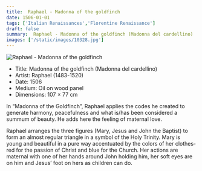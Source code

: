 ```yaml
---
title:  Raphael - Madonna of the goldfinch
date: 1506-01-01
tags: ['Italian Renaissances','Florentine Renaissance']
draft: false
summary:  Raphael - Madonna of the goldfinch (Madonna del cardellino)
images: ['/static/images/10328.jpg']
---
```


![ Raphael - Madonna of the goldfinch](/static/images/10328.jpg)

* Title: Madonna of the goldfinch (Madonna del cardellino)
* Artist:  Raphael (1483-1520)
* Date: 1506
* Medium: Oil on wood panel
* Dimensions: 107 × 77 cm

In “Madonna of the Goldfinch”, Raphael applies the codes he created to generate harmony, peacefulness and what is/has been considered a summum of beauty. He adds here the feeling of maternal love. 

Raphael arranges the three figures (Mary, Jesus and John the Baptist) to form an almost regular triangle in a symbol of the Holy Trinity. Mary is young and beautiful in a pure way accentuated by the colors of her clothes-  red for the passion of Christ and blue for the Church. Her actions are maternal with one of her hands around John holding him, her soft eyes are on him and Jesus’ foot on hers as children can do.
